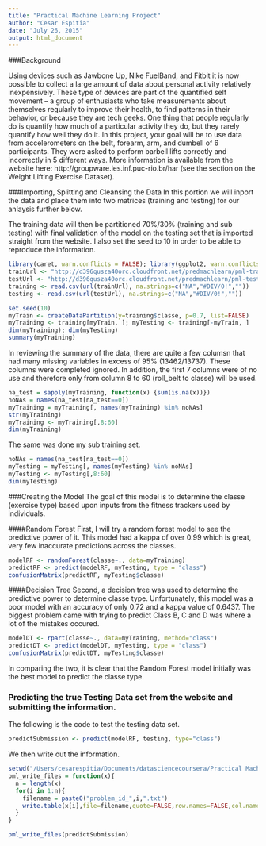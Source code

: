```yaml
---
title: "Practical Machine Learning Project"
author: "Cesar Espitia"
date: "July 26, 2015"
output: html_document
---
```


###Background

Using devices such as Jawbone Up, Nike FuelBand, and Fitbit it is now possible to collect a large amount of data about personal activity relatively inexpensively. These type of devices are part of the quantified self movement – a group of enthusiasts who take measurements about themselves regularly to improve their health, to find patterns in their behavior, or because they are tech geeks. One thing that people regularly do is quantify how much of a particular activity they do, but they rarely quantify how well they do it. In this project, your goal will be to use data from accelerometers on the belt, forearm, arm, and dumbell of 6 participants. They were asked to perform barbell lifts correctly and incorrectly in 5 different ways. More information is available from the website here: http://groupware.les.inf.puc-rio.br/har (see the section on the Weight Lifting Exercise Dataset). 

###Importing, Splitting and Cleansing the Data 
In this portion we will inport the data and place them into two matrices (training and testing) for our anlaysis further below.

The training data will then be partitioned 70%/30% (training and sub testing) with final validation of the model on the testing set that is imported straight from the website.  I also set the seed to 10 in order to be able to reproduce the information.

```r
library(caret, warn.conflicts = FALSE); library(ggplot2, warn.conflicts = FALSE); library(randomForest, warn.conflicts = FALSE); library(dplyr, warn.conflicts = FALSE); library(rattle, warn.conflicts = FALSE); library(rpart, warn.conflicts = FALSE)
trainUrl <- "http://d396qusza40orc.cloudfront.net/predmachlearn/pml-training.csv"
testUrl <- "http://d396qusza40orc.cloudfront.net/predmachlearn/pml-testing.csv"
training <- read.csv(url(trainUrl), na.strings=c("NA","#DIV/0!",""))
testing <- read.csv(url(testUrl), na.strings=c("NA","#DIV/0!",""))

set.seed(10)
myTrain <- createDataPartition(y=training$classe, p=0.7, list=FALSE)
myTraining <- training[myTrain, ]; myTesting <- training[-myTrain, ]
dim(myTraining); dim(myTesting)
summary(myTraining)
```

In reviewing the summary of the data, there are quite a few columsn that had many missing variables in excess of 95% (13462/13737).  These columns were completed ignored.  In addition, the first 7 columns were of no use and therefore only from column 8 to 60 (roll_belt to classe) will be used.

```r
na_test = sapply(myTraining, function(x) {sum(is.na(x))})
noNAs = names(na_test[na_test==0])
myTraining = myTraining[, names(myTraining) %in% noNAs]
str(myTraining)
myTraining <- myTraining[,8:60]
dim(myTraining)
```

The same was done my sub training set.

```r
noNAs = names(na_test[na_test==0])
myTesting = myTesting[, names(myTesting) %in% noNAs]
myTesting <- myTesting[,8:60]
dim(myTesting)
```

###Creating the Model
The goal of this model is to determine the classe (exercise type) based upon inputs from the fitness trackers used by individuals.

####Random Forest
First, I will try a random forest model to see the predictive power of it.
This model had a kappa of over 0.99 which is great, very few inaccurate predictions across the classes.  

```r
modelRF <- randomForest(classe~., data=myTraining)
predictRF <- predict(modelRF, myTesting, type = "class")
confusionMatrix(predictRF, myTesting$classe)
```

####Decision Tree
Second, a decision tree was used to determine the predictive power to determine classe type.  Unfortunately, this model was a poor model with an accuracy of only 0.72 and a kappa value of 0.6437.  The biggest problem came with trying to predict Class B, C and D was where a lot of the mistakes occured.

```r
modelDT <- rpart(classe~., data=myTraining, method="class")
predictDT <- predict(modelDT, myTesting, type = "class")
confusionMatrix(predictDT, myTesting$classe)
```

In comparing the two, it is clear that the Random Forest model initially was the best model to predict the classe type.

### Predicting the true Testing Data set from the website and submitting the information.

The following is the code to test the testing data set.

```r
predictSubmission <- predict(modelRF, testing, type="class")
```

We then write out the information.

```r
setwd("/Users/cesarespitia/Documents/datasciencecoursera/Practical Machine Learning/submission")
pml_write_files = function(x){
  n = length(x)
  for(i in 1:n){
    filename = paste0("problem_id_",i,".txt")
    write.table(x[i],file=filename,quote=FALSE,row.names=FALSE,col.names=FALSE)
  }
}

pml_write_files(predictSubmission)
```

